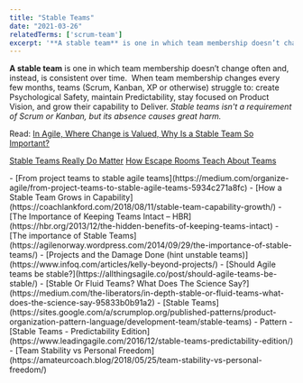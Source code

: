 ```yaml
---
title: "Stable Teams"
date: "2021-03-26"
relatedTerms: ['scrum-team']
excerpt: '**A stable team** is one in which team membership doesn’t change often and, instead, is'
---
```


**A stable team** is one in which team membership doesn’t change often and, instead, is consistent over time.  When team membership changes every few months, teams (Scrum, Kanban, XP or otherwise) struggle to: create Psychological Safety, maintain Predictability, stay focused on Product Vision, and grow their capability to Deliver. _Stable teams isn't a requirement of Scrum or Kanban, but its absence causes great harm._

Read: [In Agile, Where Change is Valued, Why Is a Stable Team So Important?](/blog/in-agile-where-change-is-valued-why-is-a-stable-team-so-important)

[Stable Teams Really Do Matter]((/blog/stable-teams-really-do-matter))
[How Escape Rooms Teach About Teams](/blog/how-escape-rooms-teach-about-teams)

<HighlightBox heading="Resource Links" variant="resourceLinks">
- [From project teams to stable agile teams](https://medium.com/organize-agile/from-project-teams-to-stable-agile-teams-5934c271a8fc)
- [How a Stable Team Grows in Capability](https://coachlankford.com/2018/08/11/stable-team-capability-growth/)
- [The Importance of Keeping Teams Intact – HBR](https://hbr.org/2013/12/the-hidden-benefits-of-keeping-teams-intact)
- [The importance of Stable Teams](https://agilenorway.wordpress.com/2014/09/29/the-importance-of-stable-teams/)
- [Projects and the Damage Done (hint unstable teams)](https://www.infoq.com/articles/kelly-beyond-projects/)
- [Should Agile teams be stable?](https://allthingsagile.co/post/should-agile-teams-be-stable/)
- [Stable Or Fluid Teams? What Does The Science Say?](https://medium.com/the-liberators/in-depth-stable-or-fluid-teams-what-does-the-science-say-95833b0b91a2)
- [Stable Teams](https://sites.google.com/a/scrumplop.org/published-patterns/product-organization-pattern-language/development-team/stable-teams) - Pattern
- [Stable Teams - Predictability Edition](https://www.leadingagile.com/2016/12/stable-teams-predictability-edition/)
- [Team Stability vs Personal Freedom](https://amateurcoach.blog/2018/05/25/team-stability-vs-personal-freedom/)
</HighlightBox>
